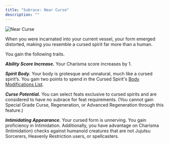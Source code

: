 ```yaml
---
title: "Subrace: Near Curse"
description: ""
---
```


<img
  src="/images/races/near-curse.png"
  alt="Near Curse"
/>

When you were incarnated into your current vessel, your form emerged distorted, making you resemble a cursed spirit far more than a human.

You gain the following traits.

***Ability Score Increase.*** Your Charisma score increases by 1.

***Spirit Body.*** Your body is grotesque and unnatural, much like a cursed spirit’s. You gain two points to spend in the Cursed Spirit's [Body Modifications List](/races/cursed-spirit/body-modifications-list).

***Curse Potential.*** You can select feats exclusive to cursed spirits and are considered to have no subrace for feat requirements. (You cannot gain Special Grade Curse, Regeneration, or Advanced Regeneration through this feature.)

***Intimidating Appearance.*** Your cursed form is unnerving. You gain proficiency in Intimidation. Additionally, you have advantage on Charisma (Intimidation) checks against humanoid creatures that are not Jujutsu Sorcerers, Heavenly Restriction users, or spellcasters.